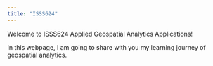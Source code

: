 ```yaml
---
title: "ISSS624"
---
```


Welcome to ISSS624 Applied Geospatial Analytics Applications!

In this webpage, I am going to share with you my learning journey of geospatial analytics.
